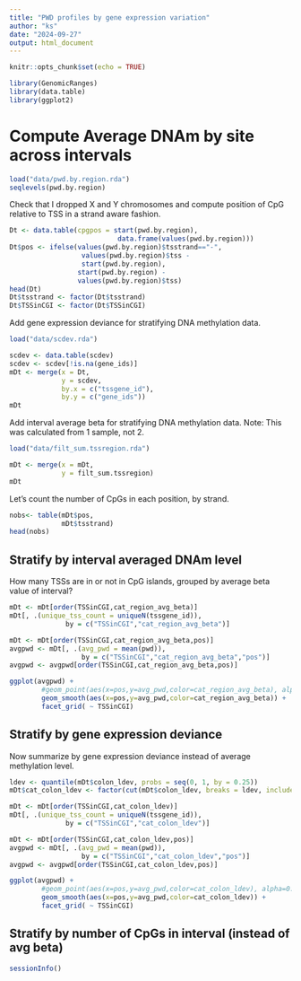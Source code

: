 ```yaml
---
title: "PWD profiles by gene expression variation"
author: "ks"
date: "2024-09-27"
output: html_document
---
```


```r
knitr::opts_chunk$set(echo = TRUE)
```

```r
library(GenomicRanges)
library(data.table)
library(ggplot2)
```

# Compute Average DNAm by site across intervals

```r
load("data/pwd.by.region.rda")
seqlevels(pwd.by.region)
```

Check that I dropped X and Y chromosomes and compute position of CpG relative to TSS in a strand aware fashion.
```r
Dt <- data.table(cpgpos = start(pwd.by.region),
                           data.frame(values(pwd.by.region)))
Dt$pos <- ifelse(values(pwd.by.region)$tsstrand=="-",
                  values(pwd.by.region)$tss -
                  start(pwd.by.region),
                 start(pwd.by.region) - 
                 values(pwd.by.region)$tss)
head(Dt)
Dt$tsstrand <- factor(Dt$tsstrand)
Dt$TSSinCGI <- factor(Dt$TSSinCGI)
```

Add gene expression deviance for stratifying DNA methylation data. 
```r
load("data/scdev.rda")

scdev <- data.table(scdev)
scdev <- scdev[!is.na(gene_ids)]
mDt <- merge(x = Dt,
             y = scdev,
             by.x = c("tssgene_id"),
             by.y = c("gene_ids"))
mDt
```

Add interval average beta for stratifying DNA methylation data. Note:  This was calculated from 1 sample, not 2.
```r
load("data/filt_sum.tssregion.rda")

mDt <- merge(x = mDt,
             y = filt_sum.tssregion)
mDt
```

Let's count the number of CpGs in each position, by strand.
```r
nobs<- table(mDt$pos,
             mDt$tsstrand)
head(nobs)
```

## Stratify by interval averaged DNAm level

How many TSSs are in or not in CpG islands, grouped by average beta value of interval?
```r
mDt <- mDt[order(TSSinCGI,cat_region_avg_beta)]
mDt[, .(unique_tss_count = uniqueN(tssgene_id)), 
              by = c("TSSinCGI","cat_region_avg_beta")]
```

```r
mDt <- mDt[order(TSSinCGI,cat_region_avg_beta,pos)]
avgpwd <- mDt[, .(avg_pwd = mean(pwd)), 
                  by = c("TSSinCGI","cat_region_avg_beta","pos")]
avgpwd <- avgpwd[order(TSSinCGI,cat_region_avg_beta,pos)]
```

```r
ggplot(avgpwd) +
        #geom_point(aes(x=pos,y=avg_pwd,color=cat_region_avg_beta), alpha=0.3) +
        geom_smooth(aes(x=pos,y=avg_pwd,color=cat_region_avg_beta)) +
        facet_grid( ~ TSSinCGI)
```

## Stratify by gene expression deviance

Now summarize by gene expression deviance instead of average methylation level.

```r
ldev <- quantile(mDt$colon_ldev, probs = seq(0, 1, by = 0.25))
mDt$cat_colon_ldev <- factor(cut(mDt$colon_ldev, breaks = ldev, include.lowest = TRUE, labels = FALSE))

mDt <- mDt[order(TSSinCGI,cat_colon_ldev)]
mDt[, .(unique_tss_count = uniqueN(tssgene_id)), 
              by = c("TSSinCGI","cat_colon_ldev")]
```

```r
mDt <- mDt[order(TSSinCGI,cat_colon_ldev,pos)]
avgpwd <- mDt[, .(avg_pwd = mean(pwd)), 
                  by = c("TSSinCGI","cat_colon_ldev","pos")]
avgpwd <- avgpwd[order(TSSinCGI,cat_colon_ldev,pos)]
```

```r
ggplot(avgpwd) +
        #geom_point(aes(x=pos,y=avg_pwd,color=cat_colon_ldev), alpha=0.3) +
        geom_smooth(aes(x=pos,y=avg_pwd,color=cat_colon_ldev)) +
        facet_grid( ~ TSSinCGI)
```


## Stratify by number of CpGs in interval (instead of avg beta)




```r
sessionInfo()
```

